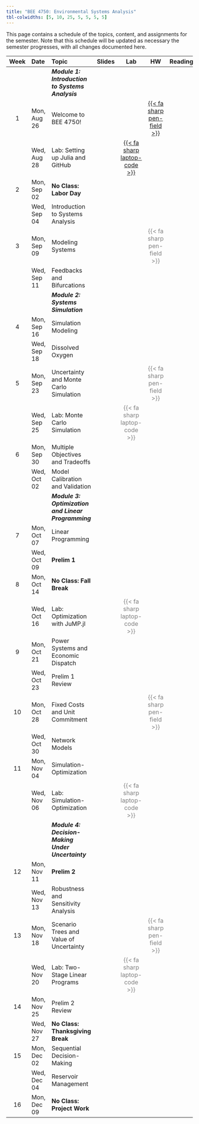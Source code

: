 ```yaml
---
title: "BEE 4750: Environmental Systems Analysis"
tbl-colwidths: [5, 10, 25, 5, 5, 5, 5]
---
```


This page contains a schedule of the topics, content, and assignments for the semester.
Note that this schedule will be updated as necessary the semester progresses, with all changes documented here.

::: column-screen-inset-right
| Week | Date        | Topic | Slides | Lab | HW | Reading |
:-----:|:------------|:------|:------:|:--:|:---:|:--:|:-------:|
| | | ***Module 1: Introduction to Systems Analysis*** | | | | |
| 1    | Mon, Aug 26 | Welcome to BEE 4750! |  | |  [{{< fa sharp pen-field >}}](hw/hw01/hw01.qmd) | |
|      | Wed, Aug 28 | Lab: Setting up Julia and GitHub | |  [{{< fa sharp laptop-code >}}](labs/lab01/lab01.qmd) | | | 
| 2    | Mon, Sep 02 | **No Class: Labor Day** |  | | | |
|      | Wed, Sep 04 | Introduction to Systems Analysis | | | |  |
| 3    | Mon, Sep 09 | Modeling Systems | | | [{{< fa sharp pen-field >}}]{style="color:grey"} | |
|      | Wed, Sep 11 | Feedbacks and Bifurcations | | | | |
| | | ***Module 2: Systems Simulation*** | | | |
|  4   | Mon, Sep 16 | Simulation Modeling | | | | | 
|      | Wed, Sep 18 | Dissolved Oxygen  | | | |
|  5    | Mon, Sep 23 | Uncertainty and Monte Carlo Simulation | | | [{{< fa sharp pen-field >}}]{style="color:grey"} | |
|   | Wed, Sep 25 | Lab: Monte Carlo Simulation |  | [{{< fa sharp laptop-code >}}]{style="color:grey"} | | |
|  6  | Mon, Sep 30 | Multiple Objectives and Tradeoffs | | |  | |
|    | Wed, Oct 02 | Model Calibration and Validation  |  |  | | |
| | | ***Module 3: Optimization and Linear Programming*** | | | |
|  7   | Mon, Oct 07 | Linear Programming |  | |   | |
|      | Wed, Oct 09 |  **Prelim 1** | | | |
|  8  | Mon, Oct 14 | **No Class: Fall Break** |  | |  | |
|   | Wed, Oct 16 | Lab: Optimization with JuMP.jl  | |  [{{< fa sharp laptop-code >}}]{style="color:grey"}  | | |
|  9 | Mon, Oct 21 | Power Systems and Economic Dispatch  | | | | |
|    | Wed, Oct 23 | Prelim 1 Review | | |  |  |
|  10  | Mon, Oct 28 |  Fixed Costs and Unit Commitment | |  | [{{< fa sharp pen-field >}}]{style="color:grey"} | | 
|     | Wed, Oct 30 | Network Models | | |  | | 
|  11  | Mon, Nov 04 | Simulation-Optimization  |  |  |  | |
|    | Wed, Nov 06 | Lab: Simulation-Optimization |  | [{{< fa sharp laptop-code >}}]{style="color:grey"} |  | |
| | | ***Module 4: Decision-Making Under Uncertainty*** | | | |
| 12    | Mon, Nov 11 | **Prelim 2**  |  |  | | |
|    | Wed, Nov 13 | Robustness and Sensitivity Analysis  | |  | | |
| 13   | Mon, Nov 18 |  Scenario Trees and Value of Uncertainty | | | [{{< fa sharp pen-field >}}]{style="color:grey"} | |
|    | Wed, Nov 20 | Lab: Two-Stage Linear Programs |  | [{{< fa sharp laptop-code >}}]{style="color:grey"} | | |
|  14  | Mon, Nov 25 |  Prelim 2 Review |   |  |  |  |
|     | Wed, Nov 27 | **No Class: Thanksgiving Break** | | | | |
| 15 | Mon, Dec 02 | Sequential Decision-Making  | | | | |
|    | Wed, Dec 04 | Reservoir Management  | | | | |
|  16 | Mon, Dec 09 | **No Class: Project Work** | | | |  |
:::
